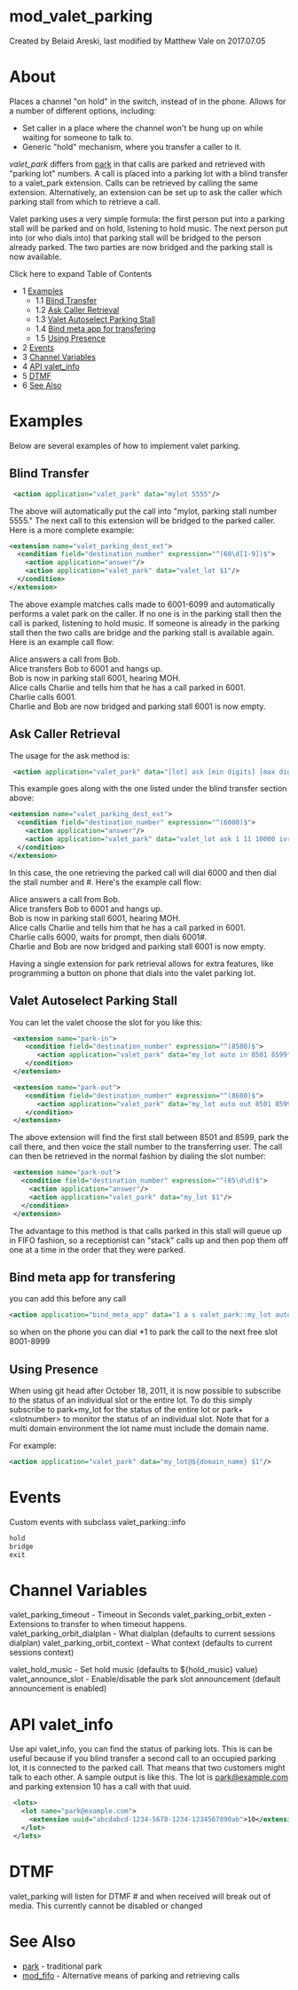 
# mod_valet_parking 

 Created by  Belaid Areski, last modified by  Matthew Vale on 2017.07.05

# About

Places a channel "on hold" in the switch, instead of in the phone. Allows for a number of different options, including:

* Set caller in a place where the channel won't be hung up on while waiting for someone to talk to.
* Generic "hold" mechanism, where you transfer a caller to it.

_valet\_park_ differs from [park](https://wiki.freeswitch.org/wiki/Misc.%5FDialplan%5FTools%5Fpark "Misc. Dialplan Tools park") in that calls are parked and retrieved with "parking lot" numbers. A call is placed into a parking lot with a blind transfer to a valet\_park extension. Calls can be retrieved by calling the same extension. Alternatively, an extension can be set up to ask the caller which parking stall from which to retrieve a call.

Valet parking uses a very simple formula: the first person put into a parking stall will be parked and on hold, listening to hold music. The next person put into (or who dials into) that parking stall will be bridged to the person already parked. The two parties are now bridged and the parking stall is now available.

Click here to expand Table of Contents

* 1 [Examples](#examples)  
   * 1.1 [Blind Transfer](#blind-transfer)  
   * 1.2 [Ask Caller Retrieval](#ask-caller-retrieval)  
   * 1.3 [Valet Autoselect Parking Stall](#valet-autoselect-parking-stall)  
   * 1.4 [Bind meta app for transfering](#bind-meta-app-for-transfering)  
   * 1.5 [Using Presence](#using-presence)
* 2 [Events](#events)
* 3 [Channel Variables](#channel-variables)
* 4 [API valet\_info](#api-valet_info)
* 5 [DTMF](#api-valet_info)
* 6 [See Also](#see-also)

# Examples

Below are several examples of how to implement valet parking.

## Blind Transfer

```xml
 <action application="valet_park" data="mylot 5555"/>
```

The above will automatically put the call into "mylot, parking stall number 5555." The next call to this extension will be bridged to the parked caller. Here is a more complete example:

```xml
<extension name="valet_parking_dest_ext">
  <condition field="destination_number" expression="^(60\d[1-9])$">
    <action application="answer"/>
    <action application="valet_park" data="valet_lot $1"/>
  </condition>
</extension>
```

The above example matches calls made to 6001-6099 and automatically performs a valet park on the caller. If no one is in the parking stall then the call is parked, listening to hold music. If someone is already in the parking stall then the two calls are bridge and the parking stall is available again. Here is an example call flow:

Alice answers a call from Bob.  
Alice transfers Bob to 6001 and hangs up.  
Bob is now in parking stall 6001, hearing MOH.  
Alice calls Charlie and tells him that he has a call parked in 6001.  
Charlie calls 6001.  
Charlie and Bob are now bridged and parking stall 6001 is now empty.

## Ask Caller Retrieval

The usage for the ask method is:

```xml
 <action application="valet_park" data="[lot] ask [min digits] [max digits] [timeout] [prompt]"/>
```

This example goes along with the one listed under the blind transfer section above:

```xml
<extension name="valet_parking_dest_ext">
  <condition field="destination_number" expression="^(6000)$">
    <action application="answer"/>
    <action application="valet_park" data="valet_lot ask 1 11 10000 ivr/ivr-enter_ext_pound.wav"/>
  </condition>
</extension>
```

In this case, the one retrieving the parked call will dial 6000 and then dial the stall number and #. Here's the example call flow:

Alice answers a call from Bob.  
Alice transfers Bob to 6001 and hangs up.  
Bob is now in parking stall 6001, hearing MOH.  
Alice calls Charlie and tells him that he has a call parked in 6001.  
Charlie calls 6000, waits for prompt, then dials 6001#.  
Charlie and Bob are now bridged and parking stall 6001 is now empty.

Having a single extension for park retrieval allows for extra features, like programming a button on phone that dials into the valet parking lot. 

## Valet Autoselect Parking Stall

You can let the valet choose the slot for you like this:

```xml
 <extension name="park-in">
    <condition field="destination_number" expression="^(8500)$">
       <action application="valet_park" data="my_lot auto in 8501 8599"/>
    </condition>
 </extension>

 <extension name="park-out">
    <condition field="destination_number" expression="^(8600)$">
       <action application="valet_park" data="my_lot auto out 8501 8599"/>
    </condition>
 </extension>
```

The above extension will find the first stall between 8501 and 8599, park the call there, and then voice the stall number to the transferring user. The call can then be retrieved in the normal fashion by dialing the slot number:

```xml
 <extension name="park-out">
   <condition field="destination_number" expression="^(85\d\d)$">
     <action application="answer"/>
     <action application="valet_park" data="my_lot $1"/>
   </condition>
 </extension>
```

The advantage to this method is that calls parked in this stall will queue up in FIFO fashion, so a receptionist can "stack" calls up and then pop them off one at a time in the order that they were parked.

## Bind meta app for transfering

you can add this before any call

```xml
<action application="bind_meta_app" data="1 a s valet_park::my_lot auto in 8001 8999"/>
```

so when on the phone you can dial \*1 to park the call to the next free slot 8001-8999

## Using Presence

When using git head after October 18, 2011, it is now possible to subscribe to the status of an individual slot or the entire lot. To do this simply subscribe to park+my\_lot for the status of the entire lot or park+&lt;slotnumber> to monitor the status of an individual slot. Note that for a multi domain environment the lot name must include the domain name.

For example:

```xml
<action application="valet_park" data="my_lot@${domain_name} $1"/>
```

# Events

Custom events with subclass valet\_parking::info

```xml
hold
bridge
exit
```

# Channel Variables

valet_parking_timeout  - Timeout in Seconds
valet_parking_orbit_exten - Extensions to transfer to when timeout happens.
valet_parking_orbit_dialplan - What dialplan (defaults to current sessions dialplan)
valet_parking_orbit_context - What context (defaults to current sessions context)

valet_hold_music - Set hold music (defaults to ${hold_music} value)
valet_announce_slot - Enable/disable the park slot announcement (default announcement is enabled)

# API valet_info

Use api valet\_info, you can find the status of parking lots. This is can be useful because if you blind transfer a second call to an occupied parking lot, it is connected to the parked call. That means that two customers might talk to each other. A sample output is like this. The lot is park@example.com and parking extension 10 has a call with that uuid.

```xml
 <lots>
   <lot name="park@example.com">
     <extension uuid="abcdabcd-1234-5678-1234-1234567890ab">10</extension>
   </lot>
 </lots>
```

# DTMF

valet\_parking will listen for DTMF # and when received will break out of media. This currently cannot be disabled or changed

# See Also

* [park](./mod-dptools/6586687.mdx#0-about) \- traditional park
* [mod\_fifo](./mod_fifo_3966031.mdx#-add) \- Alternative means of parking and retrieving calls


